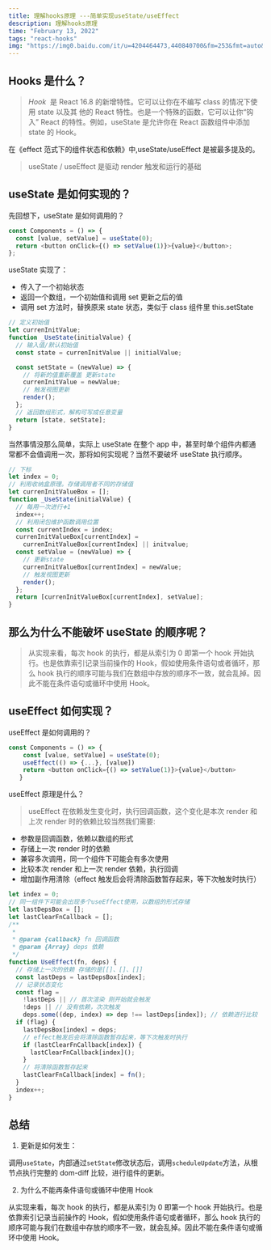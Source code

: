 ```yaml
---
title: 理解hooks原理 ---简单实现useState/useEffect
description: 理解hooks原理
time: "February 13, 2022"
tags: "react-hooks"
img: "https://img0.baidu.com/it/u=4204464473,440840700&fm=253&fmt=auto&app=138&f=JPEG?w=889&h=500"
---
```


## Hooks 是什么？

> *Hook*  是 React 16.8 的新增特性。它可以让你在不编写 class 的情况下使用 state 以及其 他的 React 特性。也是一个特殊的函数，它可以让你“钩入” React 的特性。例如，useState 是允许你在 React 函数组件中添加 state 的 Hook。

在《effect 范式下的组件状态和依赖》中,useState/useEffect 是被最多提及的。

> useState / useEffect 是驱动 render 触发和运行的基础

## useState 是如何实现的？

先回想下，useState 是如何调用的？

```javascript
const Components = () => {
  const [value, setValue] = useState(0);
  return <button onClick={() => setValue(1)}>{value}</button>;
};
```

useState 实现了：

- 传入了一个初始状态
- 返回一个数组，一个初始值和调用 set 更新之后的值
- 调用 set 方法时，替换原来 state 状态，类似于 class 组件里 this.setState

```javascript
// 定义初始值
let currenInitValue;
function _UseState(initialValue) {
  // 输入值/默认初始值
  const state = currenInitValue || initialValue;

  const setState = (newValue) => {
    // 将新的值重新覆盖 更新state
    currenInitValue = newValue;
    // 触发视图更新
    render();
  };
  // 返回数组形式，解构可写成任意变量
  return [state, setState];
}
```

当然事情没那么简单，实际上 useState 在整个 app 中，甚至时单个组件内都通常都不会值调用一次，那将如何实现呢？当然不要破坏 useState 执行顺序。

```javascript
// 下标
let index = 0;
// 利用收纳盒原理。存储调用者不同的存储值
let currenInitValueBox = [];
function _UseState(initialValue) {
  // 每用一次进行➕1
  index++;
  // 利用闭包维护函数调用位置
  const currentIndex = index;
  currenInitValueBox[currentIndex] =
    currenInitValueBox[currentIndex] || initvalue;
  const setValue = (newValue) => {
    // 更新state
    currenInitValueBox[currentIndex] = newValue;
    // 触发视图更新
    render();
  };
  return [currenInitValueBox[currentIndex], setValue];
}
```

## 那么为什么不能破坏 useState 的顺序呢？

> 从实现来看，每次 hook 的执行，都是从索引为 0 即第一个 hook 开始执行。也是依靠索引记录当前操作的 Hook，假如使用条件语句或者循环，那么 hook 执行的顺序可能与我们在数组中存放的顺序不一致，就会乱掉。因此不能在条件语句或循环中使用 Hook。

## useEffect 如何实现？

useEffect 是如何调用的？

```javascript
const Components = () => {
    const [value, setValue] = useState(0);
    useEffect(() => {...}, [value])
    return <button onClick={() => setValue(1)}>{value}</button>
   }
```

useEffect 原理是什么？

> useEffect 在依赖发生变化时，执行回调函数，这个变化是本次 render 和上次 render 时的依赖比较当然我们需要:

- 参数是回调函数，依赖以数组的形式
- 存储上一次 render 时的依赖
- 兼容多次调用，同一个组件下可能会有多次使用
- 比较本次 render 和上一次 render 依赖，执行回调
- 增加副作用清除（effect 触发后会将清除函数暂存起来，等下次触发时执行）

```javascript
let index = 0;
// 同一组件下可能会出现多个useEffect使用，以数组的形式存储
let lastDepsBox = [];
let lastClearFnCallback = [];
/**
 *
 * @param {callback} fn 回调函数
 * @param {Array} deps 依赖
 */
function UseEffect(fn, deps) {
  // 存储上一次的依赖 存储的是[[]、[]、[]]
  const lastDeps = lastDepsBox[index];
  // 记录状态变化
  const flag =
    !lastDeps || // 首次渲染 刚开始就会触发
    !deps || // 没有依赖，次次触发
    deps.some((dep, index) => dep !== lastDeps[index]); // 依赖进行比较
  if (flag) {
    lastDepsBox[index] = deps;
    // effect触发后会将清除函数暂存起来，等下次触发时执行
    if (lastClearFnCallback[index]) {
      lastClearFnCallback[index]();
    }
    // 将清除函数暂存起来
    lastClearFnCallback[index] = fn();
  }
  index++;
}
```

## 总结

1.  更新是如何发生：

调用`useState`，内部通过`setState`修改状态后，调用`scheduleUpdate`方法，从根节点执行完整的 dom-diff 比较，进行组件的更新。

2.  为什么不能再条件语句或循环中使用 Hook

从实现来看，每次 hook 的执行，都是从索引为 0 即第一个 hook 开始执行。也是依靠索引记录当前操作的 Hook，假如使用条件语句或者循环，那么 hook 执行的顺序可能与我们在数组中存放的顺序不一致，就会乱掉。因此不能在条件语句或循环中使用 Hook。
